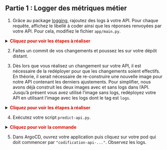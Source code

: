 :::{.nonincremental}
:::: {.callout-tip collapse="true" icon=false}
## Partie 1 : Logger des métriques métier

1. Grâce au package [logging](https://docs.python.org/3/library/logging.html), rajoutez des logs à votre API. Pour chaque requête, affichez le libellé à coder ainsi que les réponses renvoyées par votre API. Pour cela, modifiez le fichier `app/main.py`.


<details> 
<summary> 
    <font size=\"3\" color=\"darkgreen\"><b>Cliquez pour voir les étapes à réaliser </b></font> 
</summary>

1. Importez le package logging :

```.python
import logging
```

2. Définissez la configuration de vos logs avant la définition de votre premier point d'entrée :

```.python
logging.basicConfig(
    level=logging.INFO,
    format="%(asctime)s - %(levelname)s - %(message)s",
    handlers=[
        logging.FileHandler("log_file.log"),
        logging.StreamHandler(),
    ],
)
```

3. Ajoutez une le libellé et la réponse de l'API dans vos logs :

```.python
# Logging
logging.info(f"{{'Query': {description}, 'Response': {predictions[0]}}}")
```

</details>

2. Faites un commit de vos changements et poussez les sur votre dépôt distant.

3. Dès lors que vous réalisez un changement sur votre API, il est nécessaire de la redéployer pour que les changements soient effectifs. En théorie, il serait nécessaire de re-construire une nouvelle image pour notre API contenant les derniers ajustements. Pour simplifier, nous avons déjà construit les deux images avec et sans logs dans l'API. Jusqu'à présent vous avez utilisé l'image sans logs, redéployez votre API en utilisant l'image avec les logs dont le tag est `logs`.

<details> 
<summary> 
    <font size=\"3\" color=\"darkgreen\"><b>Cliquez pour voir les étapes à réaliser </b></font> 
</summary>

1. Dans le fichier `kubernetes/deployment.yml`, remplacer le tag `no-logs` par le tag `logs` :

```.yaml
template:
  metadata:
    labels:
      app: codification-api
  spec:
    containers:
      - name: api
        image: inseefrlab/formation-mlops:logs
        imagePullPolicy: Always
```

2. Faites un commit de vos changements et poussez les sur votre dépôt distant.

3. Patientez 5 minutes qu'`ArgoCD` synchronise automatiquement les changements depuis votre dépôt Github ou bien forcez la synchronisation.

</details>

4. Exécutez votre script `predict-api.py`.

<details> 
<summary> 
    <font size=\"3\" color=\"darkgreen\"><b>Cliquez pour voir la commande </b></font> 
</summary>

```shell
python formation-mlops/src/predict-api.py
```
</details>

5. Dans ArgoCD, ouvrez votre application puis cliquez sur votre pod qui doit commencer par  `"codification-api-..."`. Observez les logs.

::::
:::
